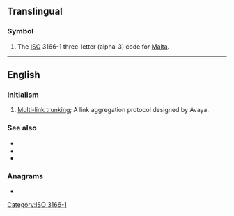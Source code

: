 ==Translingual==

===Symbol===
{{head|mul|symbol}}
# The [[ISO]] 3166-1 three-letter (alpha-3) code for [[Malta]].

[[Category:ISO 3166-1]]

----

==English==

===Initialism===
{{rfc-header|Initialism}}
{{head|en|initialism}}

# {{lb|en|computing}} [[w:Multi-link trunking|Multi-link trunking]]; A link aggregation protocol designed by Avaya.

===See also===
* {{l|en|SLPP}}
* {{l|en|SMLT}}
* {{l|en|DSMLT}}

===Anagrams===
* {{anagrams|en|a=lmt|LTM|MTL|Mtl|Mtl.}}